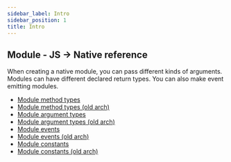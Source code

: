 ```yaml
---
sidebar_label: Intro
sidebar_position: 1
title: Intro
---
```


## Module - JS -> Native reference

When creating a native module, you can pass different kinds of arguments. Modules can have different declared return types. You can also make event emitting modules.

- [Module method types](./module-method-types)
- [Module method types (old arch)](./module-method-types-old)
- [Module argument types](./module-args-types)
- [Module argument types (old arch)](./module-args-types-old)
- [Module events](./module-events)
- [Module events (old arch)](./module-events-old)
- [Module constants](./module-constants)
- [Module constants (old arch)](./module-constants-old)
